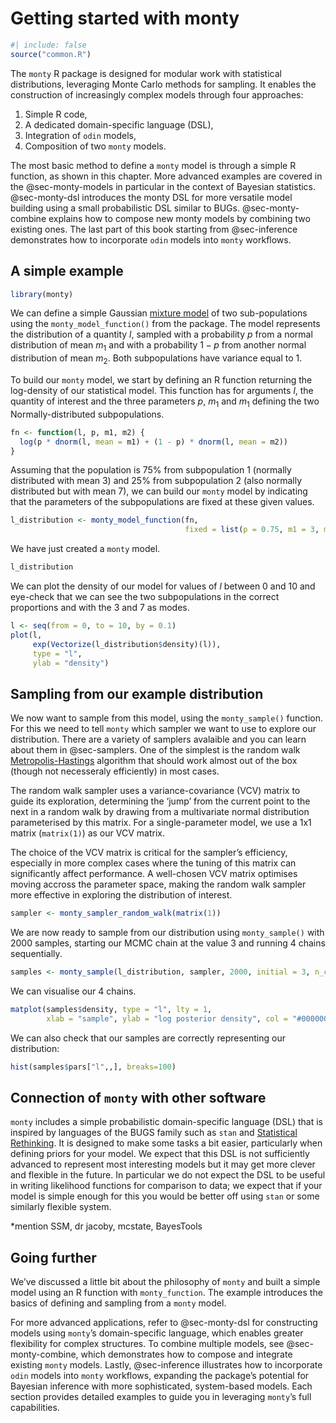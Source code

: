 # Getting started with monty

```r
#| include: false
source("common.R")
```

The `monty` R package is designed for modular work with statistical distributions, leveraging Monte Carlo methods for sampling. It enables the construction of increasingly complex models through four approaches:

1. Simple R code,
2. A dedicated domain-specific language (DSL),
3. Integration of `odin` models,
4. Composition of two `monty` models.

The most basic method to define a `monty` model is through a simple R function, as shown in this chapter. More advanced examples are covered in the @sec-monty-models in particular in the context of Bayesian statistics. @sec-monty-dsl introduces the monty DSL for more versatile model building using a small probabilistic DSL similar to BUGs. @sec-monty-combine explains how to compose new monty models by combining two existing ones. The last part of this book starting from @sec-inference demonstrates how to incorporate `odin` models into `monty` workflows.

## A simple example

```r
library(monty)
```

We can define a simple Gaussian [mixture model](https://en.wikipedia.org/wiki/Mixture_model) of two sub-populations using the `monty_model_function()` from the package. The model represents the distribution of a quantity $l$, sampled with a probability $p$ from a normal distribution of mean $m_{1}$ and with a probability $1-p$ from another normal distribution of mean $m_{2}$. Both subpopulations have variance equal to 1. 

To build our `monty` model, we start by defining an R function returning the log-density of our statistical model. This function has for arguments $l$, the quantity of interest and the three parameters $p$, $m_{1}$ and $m_{1}$ defining the two Normally-distributed subpopulations.

```r
fn <- function(l, p, m1, m2) {
  log(p * dnorm(l, mean = m1) + (1 - p) * dnorm(l, mean = m2))
}
```

Assuming that the population is 75% from subpopulation 1 (normally distributed with mean 3) and 25% from subpopulation 2 (also normally distributed but with mean 7), we can build our `monty` model by indicating that the parameters of the subpopulations are fixed at these given values.

```r
l_distribution <- monty_model_function(fn,
                                       fixed = list(p = 0.75, m1 = 3, m2 = 7))
```

We have just created a `monty` model. 

```r
l_distribution
```

We can plot the density of our model for values of $l$ between 0 and 10 and eye-check that we can see the two subpopulations in the correct proportions and with the 3 and 7 as modes.

```r
l <- seq(from = 0, to = 10, by = 0.1)
plot(l,
     exp(Vectorize(l_distribution$density)(l)),
     type = "l",
     ylab = "density")
```

## Sampling from our example distribution

We now want to sample from this model, using the `monty_sample()` function. For this we need to tell `monty` which sampler we want to use to explore our distribution. There are a variety of samplers avalaible and you can learn about them in @sec-samplers. One of the simplest is the random walk [Metropolis-Hastings](https://en.wikipedia.org/wiki/Metropolis%E2%80%93Hastings_algorithm) algorithm that should work almost out of the box (though not necesseraly efficiently) in most cases.

The random walk sampler uses a variance-covariance (VCV) matrix to guide its exploration, determining the 'jump' from the current point to the next in a random walk by drawing from a multivariate normal distribution parameterised by this matrix. For a single-parameter model, we use a 1x1 matrix (`matrix(1)`) as our VCV matrix.

The choice of the VCV matrix is critical for the sampler's efficiency, especially in more complex cases where the tuning of this matrix can significantly affect performance. A well-chosen VCV matrix optimises moving accross the parameter space, making the random walk sampler more effective in exploring the distribution of interest.

```r
sampler <- monty_sampler_random_walk(matrix(1))
```

We are now ready to sample from our distribution using `monty_sample()` with 2000 samples, starting our MCMC chain at the value 3 and running 4 chains sequentially.

```r
samples <- monty_sample(l_distribution, sampler, 2000, initial = 3, n_chains = 4)
```

We can visualise our 4 chains.
```r
matplot(samples$density, type = "l", lty = 1,
        xlab = "sample", ylab = "log posterior density", col = "#00000055")
```

We can also check that our samples are correctly representing our distribution:
```r
hist(samples$pars["l",,], breaks=100)
```

## Connection of `monty` with other software

`monty` includes a simple probabilistic domain-specific language (DSL) that is inspired by languages of the BUGS family such as `stan` and [Statistical Rethinking](https://xcelab.net/rm/). It is designed to make some tasks a bit easier, particularly when defining priors for your model.  We expect that this DSL is not sufficiently advanced to represent most interesting models but it may get more clever and flexible in the future. In particular we do not expect the DSL to be useful in writing likelihood functions for comparison to data; we expect that if your model is simple enough for this you would be better off using `stan` or some similarly flexible system.

*mention SSM, dr jacoby, mcstate, BayesTools

## Going further

We've discussed a little bit about the philosophy of `monty` and built a simple model using an R function with `monty_function`. The example introduces the basics of defining and sampling from a `monty` model.

For more advanced applications, refer to @sec-monty-dsl for constructing models using `monty`'s domain-specific language, which enables greater flexibility for complex structures. To combine multiple models, see @sec-monty-combine, which demonstrates how to compose and integrate existing `monty` models. Lastly, @sec-inference illustrates how to incorporate `odin` models into `monty` workflows, expanding the package’s potential for Bayesian inference with more sophisticated, system-based models. Each section provides detailed examples to guide you in leveraging `monty`’s full capabilities.
